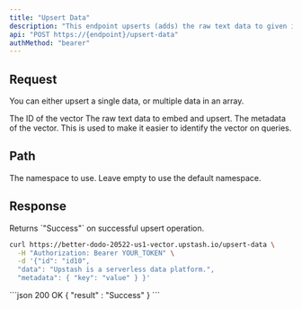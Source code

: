 ```yaml
---
title: "Upsert Data"
description: "This endpoint upserts (adds) the raw text data to given index after embedding it. You can also add metadata with the vector."
api: "POST https://{endpoint}/upsert-data"
authMethod: "bearer"
---
```


## Request

You can either upsert a single data, or multiple data in an array.

<ParamField body="id" type="string" required>
  The ID of the vector
</ParamField>
<ParamField body="data" type="string" required>
  The raw text data to embed and upsert.
</ParamField>
<ParamField body="metadata" type="Object">
  The metadata of the vector. This is used to make it easier to identify the
  vector on queries.
</ParamField>

## Path

<ParamField path="namespace" type="string">
  The namespace to use. Leave empty to use the default namespace.
</ParamField>

## Response

<ResponseField name="Response" type="Object">
  Returns `"Success"` on successful upsert operation.
</ResponseField>

<RequestExample>

```sh curl
curl https://better-dodo-20522-us1-vector.upstash.io/upsert-data \
  -H "Authorization: Bearer YOUR_TOKEN" \
  -d '{"id": "id10",
  "data": "Upstash is a serverless data platform.",
  "metadata": { "key": "value" } }'
```

</RequestExample>

<ResponseExample>
```json 200 OK
{
  "result" : "Success"
}
```

</ResponseExample>
